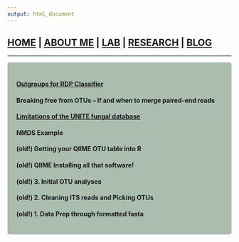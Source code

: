 ```yaml
---
output: html_document
---
```

## [HOME](http://gzahn.github.io/) | [ABOUT ME](http://gzahn.github.io/about-me/) | [LAB](http://gzahn.github.io/lab/) | [RESEARCH](http://gzahn.github.io/pubs_and_pres/) | [BLOG](http://gzahn.github.io/blog-archive/)

___

<style>
div.gray { background-color:#aabdaf; border-radius: 5px; padding: 20px;}
</style>
<div class = "gray">



#### [Outgroups for RDP Classifier](http://gzahn.github.io/blog-archive/outgroups-for-rdp-classifier/)<br>
#### Breaking free from OTUs – If and when to merge paired-end reads<br>
#### [Limitations of the UNITE fungal database](http://gzahn.github.io/blog-archive/limitations-of-the-unite-fungal-database/)<br>
#### NMDS Example<br>
#### (old!) Getting your QIIME OTU table into R<br>
#### (old!) QIIME Installing all that software!<br>
#### (old!) 3. Initial OTU analyses<br>
#### (old!) 2. Cleaning ITS reads and Picking OTUs<br>
#### (old!) 1. Data Prep through formatted fasta<br>



</div>